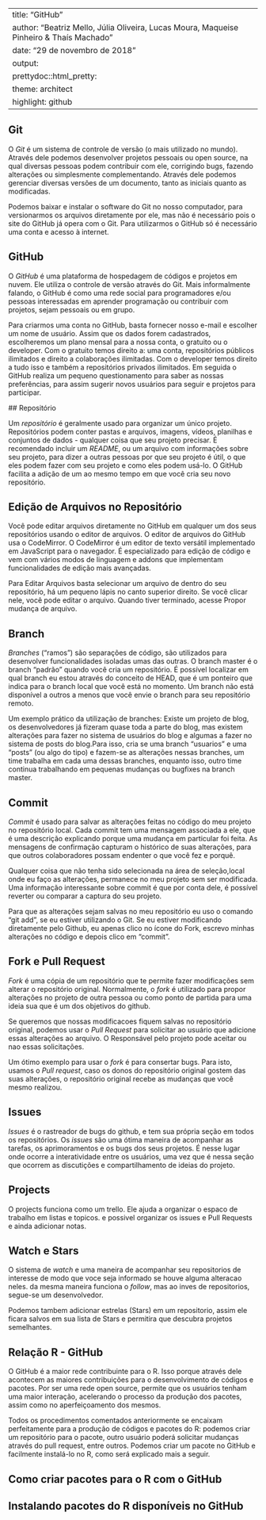 
---
title: "GitHub"
author: "Beatriz Mello, Júlia Oliveira, Lucas Moura, Maqueise Pinheiro & Thaís Machado"
date: "29 de novembro de 2018"
output:
  prettydoc::html_pretty:
    theme: architect
    highlight: github
---

## Git

O *Git* é um sistema de controle de versão (o mais utilizado no mundo). Através dele podemos desenvolver projetos pessoais ou open source, na qual diversas pessoas podem contribuir com ele, corrigindo bugs, fazendo alterações ou simplesmente complementando. Através dele podemos gerenciar diversas versões de um documento, tanto as iniciais quanto as modificadas. 

Podemos baixar e instalar o software do Git no nosso computador, para versionarmos os arquivos diretamente por ele, mas não é necessário pois o site do GitHub já opera com o Git. Para utilizarmos o GitHub só é necessário uma conta e acesso à internet.

## GitHub

O *GitHub* é uma plataforma de hospedagem de códigos e projetos em nuvem. Ele utiliza o controle de versão através do Git. Mais informalmente falando, o GitHub é como uma rede social para programadores e/ou pessoas interessadas em aprender programação ou contribuir com projetos, sejam pessoais ou em grupo.

Para criarmos uma conta no GitHub, basta fornecer nosso e-mail e escolher um nome de usuário. Assim que os dados forem cadastrados, escolheremos um plano mensal para a nossa conta, o gratuito ou o developer. Com o gratuito temos direito a: uma conta, repositórios públicos ilimitados e direito a colaborações ilimitadas. Com o developer temos direito a tudo isso e também a repositórios privados ilimitados. Em seguida o GitHub realiza um pequeno questionamento para saber as nossas preferências, para assim sugerir novos usuários para seguir e projetos para participar.
 
 ## Repositório

Um *repositório* é geralmente usado para organizar um único projeto. Repositórios podem conter pastas e arquivos, imagens, vídeos, planilhas e conjuntos de dados - qualquer coisa que seu projeto precisar. É recomendado incluir um *README*, ou um arquivo com informações sobre seu projeto, para dizer a outras pessoas por que seu projeto é útil, o que eles podem fazer com seu projeto e como eles podem usá-lo. O GitHub facilita a adição de um ao mesmo tempo em que você cria seu novo repositório. 

## Edição de Arquivos no Repositório 

Você pode editar arquivos diretamente no GitHub em qualquer um dos seus repositórios usando o editor de arquivos.
O editor de arquivos do GitHub usa o CodeMirror. O CodeMirror é um editor de texto versátil implementado em JavaScript para o navegador. É especializado para edição de código e vem com vários modos de linguagem e addons que implementam funcionalidades de edição mais avançadas.

Para Editar Arquivos basta selecionar um arquivo de dentro do seu repositório, há um pequeno lápis no canto superior direito. Se você clicar nele, você pode editar o arquivo. Quando tiver terminado, acesse Propor mudança de arquivo. 

## Branch

*Branches* ("ramos") são separações de código, são utilizados para desenvolver funcionalidades isoladas umas das outras. O branch master é o branch "padrão" quando você cria um repositório. É possível localizar em qual branch eu estou através do conceito de HEAD, que é um ponteiro que indica para o branch local que você está no momento. Um branch não está disponível a outros a menos que você envie o branch para seu repositório remoto.

Um exemplo prático da utilização de branches: Existe um projeto de blog, os desenvolvedores já fizeram quase toda a parte do blog, mas existem alterações para fazer no sistema de usuários do blog e algumas a fazer no sistema de posts do blog.Para isso, cria se uma branch "usuarios" e uma "posts" (ou algo do tipo) e fazem-se as alterações nessas branches, um time trabalha em cada uma dessas branches, enquanto isso, outro time continua trabalhando em pequenas mudanças ou bugfixes na branch master. 


## Commit

*Commit* é usado para salvar as alterações feitas no código do meu projeto no repositório local. Cada commit tem uma mensagem associada a ele, que é uma descrição explicando porque uma mudança em particular foi feita. As mensagens de confirmação capturam o histórico de suas alterações, para que outros colaboradores possam endenter o que você fez e porquê. 

Qualquer coisa que não tenha sido selecionada na área de seleção,local onde eu faço as alterações, permanece no meu projeto sem ser modificada. Uma informação interessante sobre commit é que por conta dele, é possível reverter ou comparar a captura do seu projeto. 

Para que as alterações sejam salvas no meu repositório eu uso o comando "git add", se eu estiver utilizando o Git. Se eu estiver modificando diretamente pelo Github, eu apenas clico no ícone do Fork, escrevo minhas alterações no código e depois clico em "commit".

## Fork e Pull Request

*Fork* é uma cópia de um repositório que te permite fazer modificações sem alterar o repositório original. Normalmente, o *fork* é utilizado para propor alterações no projeto de outra pessoa ou como ponto de partida para uma ideia sua que é um dos objetivos do github.

Se queremos que nossas modificacoes fiquem salvas no repositório original, podemos usar o *Pull Request* para solicitar ao usuário que adicione essas alterações ao arquivo. O Responsável pelo projeto pode aceitar ou nao essas solicitações.

Um ótimo exemplo para usar o *fork* é para consertar bugs. Para isto, usamos o *Pull request*, caso os donos do repositório original gostem das suas alterações, o repositório original recebe as mudanças que você mesmo realizou.


## Issues

*Issues* é o rastreador de bugs do github, e tem sua própria seção em todos os repositórios. Os *issues* são uma ótima maneira de acompanhar as tarefas, os aprimoramentos e os bugs dos seus projetos. É nesse lugar onde ocorre a interatividade entre os usuários, uma vez que é nessa seção que ocorrem as discutições e compartilhamento de ideias do projeto.

## Projects

O projects funciona como um trello. Ele ajuda a organizar o espaco de trabalho em listas e topicos. e possivel organizar os issues e Pull Requests e ainda adicionar notas.

## Watch e Stars

O sistema de *watch* e uma maneira de acompanhar seu repositorios de interesse de modo que voce seja informado se houve alguma alteracao neles. da mesma maneira funciona o *follow*, mas ao inves de repositorios, segue-se um desenvolvedor.

Podemos tambem adicionar estrelas (Stars) em um repositorio, assim ele ficara salvos em sua lista de Stars e permitira que descubra projetos semelhantes.

## Relação R - GitHub

O GitHub é a maior rede contribuinte para o R. Isso porque através dele acontecem as maiores contribuições para o desenvolvimento de códigos e pacotes. Por ser uma rede open source, permite que os usuários tenham uma maior interação, acelerando o processo da produção dos pacotes, assim como no aperfeiçoamento dos mesmos. 

Todos os procedimentos comentados anteriormente se encaixam perfeitamente para a produção de códigos e pacotes do R: podemos criar um repositório para o pacote, outro usuário poderá solicitar mudanças através do pull request, entre outros. Podemos criar um pacote no GitHub e facilmente instalá-lo no R, como será explicado mais a seguir.

## Como criar pacotes para o R com o GitHub

## Instalando pacotes do R disponíveis no GitHub
